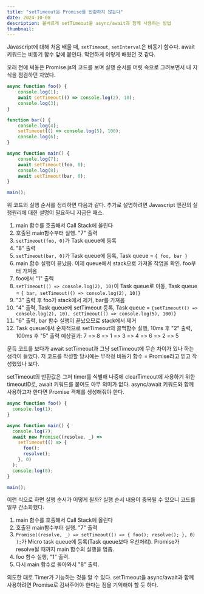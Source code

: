 ```yaml
---
title: "setTimeout은 Promise를 반환하지 않는다"
date: 2024-10-08
description: 올바르게 setTimeout을 async/await과 함께 사용하는 방법
thumbnail: 
---
```


Javascript에 대해 처음 배울 때, `setTimeout`, `setInterval`은 비동기 함수다. await 키워드는 비동기 함수 앞에 붙인다. 막연하게 이렇게 배웠던 것 같다.

오래 전에 써놓은 Promise.js의 코드를 보며 실행 순서를 머릿 속으로 그려보면서 내 지식을 점검하던 차였다.

```js
async function foo() {
    console.log(1);
    await setTimeout(() => console.log(2), 10);
    console.log(3);
}

function bar() {
    console.log(4);
    setTimeout(() => console.log(5), 100);
    console.log(6);
}

async function main() {
    console.log(7);
    await setTimeout(foo, 0);
    console.log(8);
    await setTimeout(bar, 0);
}

main();
```

위 코드의 실행 순서를 정리하면 다음과 같다. 추가로 설명하려면 Javascript 엔진의 실행원리에 대한 설명이 필요하니 지금은 패스.

1. main 함수를 호출해서 Call Stack에 올린다
2. 호출된 main함수부터 실행. "7" 출력
3. `setTimeout(foo, 0)`가 Task queue에 등록
4. "8" 출력
5. `setTimeout(bar, 0)`가 Task queue에 등록, Task queue = `{ foo, bar }`
6. main 함수 실행이 끝났음. 이제 queue에서 stack으로 가져올 작업을 확인. foo부터 가져옴
7. foo에서 "1" 출력
8. `setTimeout(() => console.log(2), 10)`이 Task queue로 이동, Task queue = `{ bar, setTimeout(() => console.log(2), 10)}`
9. "3" 출력 후 foo가 stack에서 제거, bar를 가져옴
10. "4" 출력, Task queue에 setTimeout 등록, Task queue = `{setTimeout(() => console.log(2), 10), setTimeout(() => console.log(5), 100)}`
11. "6" 출력, bar 함수 실행이 끝났으므로 stack에서 제거
12. Task queue에서 순차적으로 setTimeout의 콜백함수 실행, 10ms 후 "2" 출력, 100ms 후 "5" 출력
예상결과: 7 => 8 => 1 => 3 => 4 => 6 => 2 => 5

문득 코드를 보다가 await setTimeout과 그냥 setTimeout에 무슨 차이가 있나 하는 생각이 들었다. 저 코드를 작성할 당시에는 무작정 비동기 함수 = Promise라고 믿고 작성했었나 보다.

setTimeout의 반환값은 그저 timer를 식별해 나중에 clearTimeout에 사용하기 위한 timeoutID로, await 키워드를 붙여도 아무 의미가 없다. async/await 키워드와 함께 사용하고자 한다면 Promise 객체를 생성해줘야 한다.

```js
async function foo() {
  console.log(1);
}

async function main() {
  console.log(7);
  await new Promise((resolve, _) =>
    setTimeout(() => {
      foo();
      resolve();
    }, 0)
  );
  console.log(8);
}

main();
```

이런 식으로 하면 실행 순서가 어떻게 될까? 실행 순서 내용이 중복될 수 있으니 코드를 일부 간소화했다.

1. main 함수를 호출해서 Call Stack에 올린다
2. 호출된 main함수부터 실행. "7" 출력
3. `Promise((resolve, _) =>
    setTimeout(() => {
      foo();
      resolve();
    }, 0)
  );`가 Micro task queue에 등록(Task queue보다 우선처리). Promise가 resolve될 때까지 main 함수의 실행을 멈춤.
4. foo 함수 실행, "1" 출력.
5. 다시 main 함수로 돌아와서 "8" 출력.

의도한 대로 Timer가 기능하는 것을 알 수 있다. setTimeout을 async/await과 함께 사용하려면 Promise로 감싸주어야 한다는 점을 기억해야 할 듯 하다.


